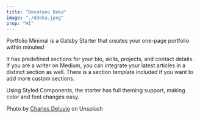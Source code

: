 ```yaml
---
title: "Devatanu Deka"
image: "./ddeka.jpeg"
prop: "HI"
---
```



Portfolio Minimal is a Gatsby Starter that creates your one-page portfolio within minutes!

It has predefined sections for your bio, skills, projects, and contact details. If you are a writer on Medium, you can integrate your latest articles in a distinct section as well. There is a section template included if you want to add more custom sections.

Using Styled Components, the starter has full theming support, making color and font changes easy.

Photo by <a href="https://unsplash.com/@charlesdeluvio?utm_source=unsplash&utm_medium=referral&utm_content=creditCopyText" target="_blank" rel="nofollow noopener noreferrer" aria-label="External Link"><Underlining>Charles Deluvio</Underlining></a> on Unsplash
